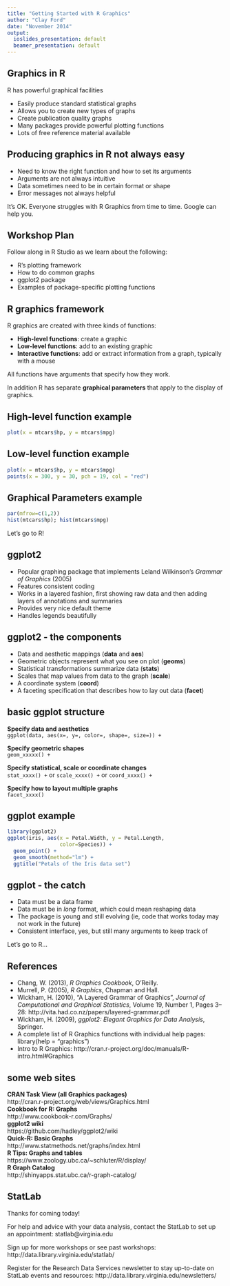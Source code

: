```yaml
---
title: "Getting Started with R Graphics"
author: "Clay Ford"
date: "November 2014"
output:
  ioslides_presentation: default
  beamer_presentation: default
---
```


## Graphics in R

R has powerful graphical facilities

- Easily produce standard statistical graphs
- Allows you to create new types of graphs
- Create publication quality graphs
- Many packages provide powerful plotting functions
- Lots of free reference material available


## Producing graphics in R not always easy

- Need to know the right function and how to set its arguments
- Arguments are not always intuitive
- Data sometimes need to be in certain format or shape
- Error messages not always helpful

It's OK. Everyone struggles with R Graphics from time to time. Google can help you.

## Workshop Plan

Follow along in R Studio as we learn about the following:

- R’s plotting framework
- How to do common graphs
- ggplot2 package
- Examples of package-specific plotting functions

## R graphics framework

R graphics are created with three kinds of functions:

- **High-level functions**: create a graphic
- **Low-level functions**: add to an existing graphic
- **Interactive functions**: add or extract information from a graph, typically with a mouse

All functions have arguments that specify how they work.

In addition R has separate **graphical parameters** that apply to the display of graphics.

## High-level function example


```r
plot(x = mtcars$hp, y = mtcars$mpg)
```


## Low-level function example

```r
plot(x = mtcars$hp, y = mtcars$mpg)
points(x = 300, y = 30, pch = 19, col = "red")
```


## Graphical Parameters example

```r
par(mfrow=c(1,2))
hist(mtcars$hp); hist(mtcars$mpg)
```

Let's go to R!

## ggplot2

- Popular graphing package that implements Leland Wilkinson’s _Grammar of Graphics_ (2005)
- Features consistent coding
- Works in a layered fashion, first showing raw data and then adding layers of annotations and summaries
- Provides very nice default theme
- Handles legends beautifully

## ggplot2 - the components

- Data and aesthetic mappings (**data** and **aes**)
- Geometric objects represent what you see on plot (**geoms**)
- Statistical transformations summarize data (**stats**)
- Scales that map values from data to the graph (**scale**)
- A coordinate system (**coord**)
- A faceting specification that describes how to lay out data (**facet**)


## basic ggplot structure

**Specify data and aesthetics**   
`ggplot(data, aes(x=, y=, color=, shape=, size=)) +`   

**Specify geometric shapes**  
`geom_xxxxx() +`   

**Specify statistical, scale or coordinate changes**   
`stat_xxxx() +` or `scale_xxxx() +` or `coord_xxxx() +`   

**Specify how to layout multiple graphs**   
`facet_xxxx()`   

## ggplot example

```r
library(ggplot2)
ggplot(iris, aes(x = Petal.Width, y = Petal.Length, 
                 color=Species)) + 
  geom_point() +
  geom_smooth(method="lm") + 
  ggtitle("Petals of the Iris data set") 

```


## ggplot - the catch

- Data must be a data frame
- Data must be in _long_ format, which could mean reshaping data
- The package is young and still evolving (ie, code that works today may not work in the future)
- Consistent interface, yes, but still many arguments to keep track of

Let’s go to R...

## References

- Chang, W. (2013), _R Graphics Cookbook_, O’Reilly.
- Murrell, P. (2005), _R Graphics_, Chapman and Hall.
- Wickham, H. (2010), "A Layered Grammar of Graphics", _Journal of Computational and Graphical Statistics_, Volume 19, Number 1, Pages 3–28: http://vita.had.co.nz/papers/layered-grammar.pdf
- Wickham, H. (2009), _ggplot2: Elegant Graphics for Data Analysis_, Springer.
- A complete list of R Graphics functions with individual help pages: library(help = "graphics")
- Intro to R Graphics: http://cran.r-project.org/doc/manuals/R-intro.html#Graphics 

## some web sites

**CRAN Task View (all Graphics packages)**  
http://cran.r-project.org/web/views/Graphics.html  
**Cookbook for R: Graphs**  
http://www.cookbook-r.com/Graphs/   
**ggplot2 wiki**   
https://github.com/hadley/ggplot2/wiki   
**Quick-R: Basic Graphs**  
http://www.statmethods.net/graphs/index.html   
**R Tips: Graphs and tables**  
https://www.zoology.ubc.ca/~schluter/R/display/    
**R Graph Catalog**   
http://shinyapps.stat.ubc.ca/r-graph-catalog/  

## StatLab

Thanks for coming today!

For help and advice with your data analysis, contact the StatLab to set up an appointment: statlab@virginia.edu

Sign up for more workshops or see past workshops:
http://data.library.virginia.edu/statlab/

Register for the Research Data Services newsletter to stay up-to-date on StatLab events and resources: http://data.library.virginia.edu/newsletters/
